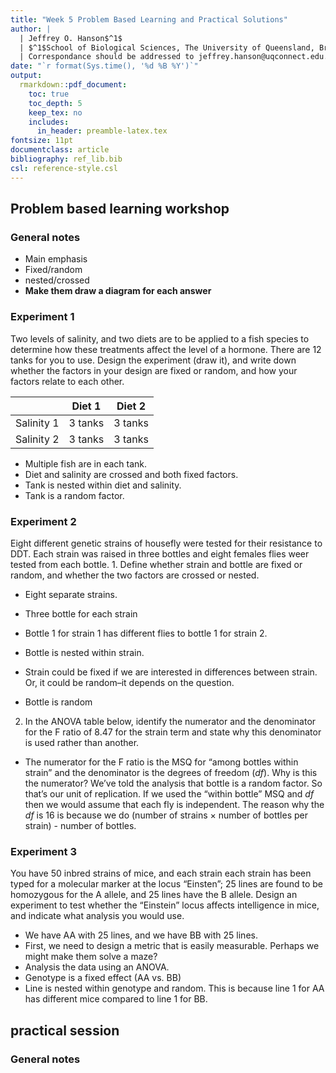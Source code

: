 ```yaml
---
title: "Week 5 Problem Based Learning and Practical Solutions"
author: |
  | Jeffrey O. Hanson$^1$
  | $^1$School of Biological Sciences, The University of Queensland, Brisbane, QLD, Australia
  | Correspondance should be addressed to jeffrey.hanson@uqconnect.edu.au
date: "`r format(Sys.time(), '%d %B %Y')`"
output:
  rmarkdown::pdf_document:
    toc: true
    toc_depth: 5
    keep_tex: no
    includes:
      in_header: preamble-latex.tex
fontsize: 11pt
documentclass: article
bibliography: ref_lib.bib
csl: reference-style.csl
---
```


## Problem based learning workshop
### General notes
* Main emphasis
+ Fixed/random
+ nested/crossed
* **Make them draw a diagram for each answer**

### Experiment 1
Two levels of salinity, and two diets are to be applied to a fish species to determine how these treatments affect the level of a hormone. There are 12 tanks for you to use. Design the experiment (draw it), and write down whether the factors in your design are fixed or random, and how your factors relate to each other.

|          | Diet 1 |  Diet 2  |
|:--------:|:------:|:--------:|
Salinity 1 | 3 tanks| 3 tanks  |
Salinity 2 | 3 tanks| 3 tanks  |

* Multiple fish are in each tank.
* Diet and salinity are crossed and both fixed factors.
* Tank is nested within diet and salinity.
* Tank is a random factor.

### Experiment 2
Eight different genetic strains of housefly were tested for their resistance to DDT. Each strain was raised in three bottles and eight females flies weer tested from each bottle.
1. Define whether strain and bottle are fixed or random, and whether the two factors are crossed or nested.

* Eight separate strains.
* Three bottle for each strain
* Bottle 1 for strain 1 has different flies to bottle 1 for strain 2.
* Bottle is nested within strain.

* Strain could be fixed if we are interested in differences between strain. Or, it could be random--it depends on the question.
* Bottle is random

2. In the ANOVA table below,  identify the numerator and the denominator for the F ratio of 8.47 for the strain term and state why this denominator is used rather than another.

* The numerator for the F ratio is the MSQ for "among bottles within strain" and the denominator is the degrees of freedom ($df$). Why is this the numerator? We've told the analysis that bottle is a random factor. So that's our unit of replication. If we used the "within bottle" MSQ and $df$ then we would assume that each fly is independent. The reason why the $df$ is 16 is because we do (number of strains $\times$ number of bottles per strain) -  number of bottles.

### Experiment 3
You have 50 inbred strains of mice, and each strain each strain has been typed for a molecular marker at the locus "Einsten"; 25 lines are found to be homozygous for the A allele, and 25 lines have the B allele. Design an experiment to test whether the "Einstein" locus affects intelligence in mice, and indicate what analysis you would use.

* We have AA with 25 lines, and we have BB with 25 lines.
* First, we need to design a metric that is easily measurable. Perhaps we might make them solve a maze?
* Analysis the data using an ANOVA.
* Genotype is a fixed effect (AA vs. BB)
* Line is nested within genotype and random. This is because line 1 for AA has different mice compared to line 1 for BB.

## \texttt{R} practical session
### General notes




